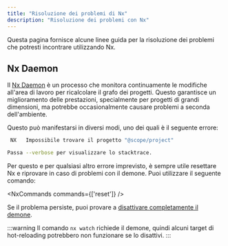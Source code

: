 ```yaml
---
title: "Risoluzione dei problemi di Nx"
description: "Risoluzione dei problemi con Nx"
---
```





Questa pagina fornisce alcune linee guida per la risoluzione dei problemi che potresti incontrare utilizzando Nx.

## Nx Daemon

Il [Nx Daemon](https://nx.dev/docs/concepts/nx-daemon) è un processo che monitora continuamente le modifiche all'area di lavoro per ricalcolare il grafo dei progetti. Questo garantisce un miglioramento delle prestazioni, specialmente per progetti di grandi dimensioni, ma potrebbe occasionalmente causare problemi a seconda dell'ambiente.

Questo può manifestarsi in diversi modi, uno dei quali è il seguente errore:

```bash
 NX   Impossibile trovare il progetto "@scope/project"

Passa --verbose per visualizzare lo stacktrace.
```

Per questo e per qualsiasi altro errore imprevisto, è sempre utile resettare Nx e riprovare in caso di problemi con il demone. Puoi utilizzare il seguente comando:

<NxCommands commands={['reset']} />

Se il problema persiste, puoi provare a [disattivare completamente il demone](https://nx.dev/docs/concepts/nx-daemon#turning-it-off).

:::warning
Il comando `nx watch` richiede il demone, quindi alcuni target di hot-reloading potrebbero non funzionare se lo disattivi.
:::